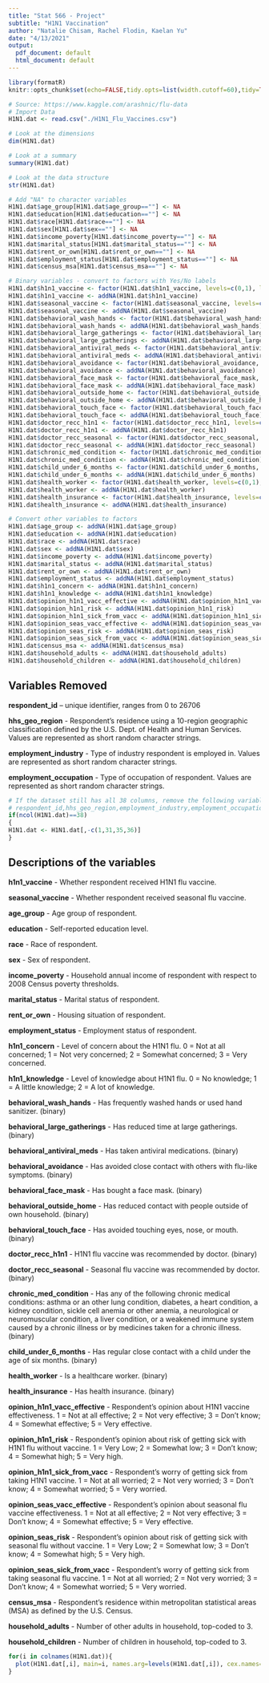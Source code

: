 ---
title: "Stat 566 - Project"
subtitle: "H1N1 Vaccination"
author: "Natalie Chisam, Rachel Flodin, Kaelan Yu"
date: "4/13/2021"
output:
  pdf_document: default
  html_document: default
---

```{r setup, include=FALSE}
library(formatR)
knitr::opts_chunk$set(echo=FALSE,tidy.opts=list(width.cutoff=60),tidy=TRUE)
```

```{r data}
# Source: https://www.kaggle.com/arashnic/flu-data
# Import Data
H1N1.dat <- read.csv("./H1N1_Flu_Vaccines.csv")

# Look at the dimensions
dim(H1N1.dat)
```

```{r introData}
# Look at a summary
summary(H1N1.dat)

# Look at the data structure
str(H1N1.dat)
```

```{r variableConv}
# Add "NA" to character variables
H1N1.dat$age_group[H1N1.dat$age_group==""] <- NA
H1N1.dat$education[H1N1.dat$education==""] <- NA
H1N1.dat$race[H1N1.dat$race==""] <- NA
H1N1.dat$sex[H1N1.dat$sex==""] <- NA
H1N1.dat$income_poverty[H1N1.dat$income_poverty==""] <- NA
H1N1.dat$marital_status[H1N1.dat$marital_status==""] <- NA
H1N1.dat$rent_or_own[H1N1.dat$rent_or_own==""] <- NA
H1N1.dat$employment_status[H1N1.dat$employment_status==""] <- NA
H1N1.dat$census_msa[H1N1.dat$census_msa==""] <- NA

# Binary variables - convert to factors with Yes/No labels
H1N1.dat$h1n1_vaccine <- factor(H1N1.dat$h1n1_vaccine, levels=c(0,1), labels=c("No", "Yes"), exclude=NULL)
H1N1.dat$h1n1_vaccine <- addNA(H1N1.dat$h1n1_vaccine)
H1N1.dat$seasonal_vaccine <- factor(H1N1.dat$seasonal_vaccine, levels=c(0,1), labels=c("No", "Yes"), exclude=NULL)
H1N1.dat$seasonal_vaccine <- addNA(H1N1.dat$seasonal_vaccine)
H1N1.dat$behavioral_wash_hands <- factor(H1N1.dat$behavioral_wash_hands, levels=c(0,1), labels=c("No", "Yes"), exclude=NULL)
H1N1.dat$behavioral_wash_hands <- addNA(H1N1.dat$behavioral_wash_hands)
H1N1.dat$behavioral_large_gatherings <- factor(H1N1.dat$behavioral_large_gatherings, levels=c(0,1), labels=c("No", "Yes"), exclude=NULL)
H1N1.dat$behavioral_large_gatherings <- addNA(H1N1.dat$behavioral_large_gatherings)
H1N1.dat$behavioral_antiviral_meds <- factor(H1N1.dat$behavioral_antiviral_meds, levels=c(0,1), labels=c("No", "Yes"), exclude=NULL)
H1N1.dat$behavioral_antiviral_meds <- addNA(H1N1.dat$behavioral_antiviral_meds)
H1N1.dat$behavioral_avoidance <- factor(H1N1.dat$behavioral_avoidance, levels=c(0,1), labels=c("No", "Yes"), exclude=NULL)
H1N1.dat$behavioral_avoidance <- addNA(H1N1.dat$behavioral_avoidance)
H1N1.dat$behavioral_face_mask <- factor(H1N1.dat$behavioral_face_mask, levels=c(0,1), labels=c("No", "Yes"), exclude=NULL)
H1N1.dat$behavioral_face_mask <- addNA(H1N1.dat$behavioral_face_mask)
H1N1.dat$behavioral_outside_home <- factor(H1N1.dat$behavioral_outside_home, levels=c(0,1), labels=c("No", "Yes"), exclude=NULL)
H1N1.dat$behavioral_outside_home <- addNA(H1N1.dat$behavioral_outside_home)
H1N1.dat$behavioral_touch_face <- factor(H1N1.dat$behavioral_touch_face, levels=c(0,1), labels=c("No", "Yes"), exclude=NULL)
H1N1.dat$behavioral_touch_face <- addNA(H1N1.dat$behavioral_touch_face)
H1N1.dat$doctor_recc_h1n1 <- factor(H1N1.dat$doctor_recc_h1n1, levels=c(0,1), labels=c("No", "Yes"), exclude=NULL)
H1N1.dat$doctor_recc_h1n1 <- addNA(H1N1.dat$doctor_recc_h1n1)
H1N1.dat$doctor_recc_seasonal <- factor(H1N1.dat$doctor_recc_seasonal, levels=c(0,1), labels=c("No", "Yes"), exclude=NULL)
H1N1.dat$doctor_recc_seasonal <- addNA(H1N1.dat$doctor_recc_seasonal)
H1N1.dat$chronic_med_condition <- factor(H1N1.dat$chronic_med_condition, levels=c(0,1), labels=c("No", "Yes"), exclude=NULL)
H1N1.dat$chronic_med_condition <- addNA(H1N1.dat$chronic_med_condition)
H1N1.dat$child_under_6_months <- factor(H1N1.dat$child_under_6_months, levels=c(0,1), labels=c("No", "Yes"), exclude=NULL)
H1N1.dat$child_under_6_months <- addNA(H1N1.dat$child_under_6_months)
H1N1.dat$health_worker <- factor(H1N1.dat$health_worker, levels=c(0,1), labels=c("No", "Yes"), exclude=NULL)
H1N1.dat$health_worker <- addNA(H1N1.dat$health_worker)
H1N1.dat$health_insurance <- factor(H1N1.dat$health_insurance, levels=c(0,1), labels=c("No", "Yes"), exclude=NULL)
H1N1.dat$health_insurance <- addNA(H1N1.dat$health_insurance)

# Convert other variables to factors
H1N1.dat$age_group <- addNA(H1N1.dat$age_group)
H1N1.dat$education <- addNA(H1N1.dat$education)
H1N1.dat$race <- addNA(H1N1.dat$race)
H1N1.dat$sex <- addNA(H1N1.dat$sex)
H1N1.dat$income_poverty <- addNA(H1N1.dat$income_poverty)
H1N1.dat$marital_status <- addNA(H1N1.dat$marital_status)
H1N1.dat$rent_or_own <- addNA(H1N1.dat$rent_or_own)
H1N1.dat$employment_status <- addNA(H1N1.dat$employment_status)
H1N1.dat$h1n1_concern <- addNA(H1N1.dat$h1n1_concern)
H1N1.dat$h1n1_knowledge <- addNA(H1N1.dat$h1n1_knowledge)
H1N1.dat$opinion_h1n1_vacc_effective <- addNA(H1N1.dat$opinion_h1n1_vacc_effective)
H1N1.dat$opinion_h1n1_risk <- addNA(H1N1.dat$opinion_h1n1_risk)
H1N1.dat$opinion_h1n1_sick_from_vacc <- addNA(H1N1.dat$opinion_h1n1_sick_from_vacc)
H1N1.dat$opinion_seas_vacc_effective <- addNA(H1N1.dat$opinion_seas_vacc_effective)
H1N1.dat$opinion_seas_risk <- addNA(H1N1.dat$opinion_seas_risk)
H1N1.dat$opinion_seas_sick_from_vacc <- addNA(H1N1.dat$opinion_seas_sick_from_vacc)
H1N1.dat$census_msa <- addNA(H1N1.dat$census_msa)
H1N1.dat$household_adults <- addNA(H1N1.dat$household_adults)
H1N1.dat$household_children <- addNA(H1N1.dat$household_children)
```

## Variables Removed

**respondent_id** – unique identifier, ranges from 0 to 26706

**hhs_geo_region** - Respondent's residence using a 10-region geographic classification defined by the U.S. Dept. of Health and Human Services. Values are represented as short random character strings.

**employment_industry** - Type of industry respondent is employed in. Values are represented as short random character strings.

**employment_occupation** - Type of occupation of respondent. Values are represented as short random character strings.


```{r removeVars}
# If the dataset still has all 38 columns, remove the following variables:
# respondent_id,hhs_geo_region,employment_industry,employment_occupation 
if(ncol(H1N1.dat)==38)
{
H1N1.dat <- H1N1.dat[,-c(1,31,35,36)]
}
```

## Descriptions of the variables

**h1n1_vaccine** - Whether respondent received H1N1 flu vaccine.

**seasonal_vaccine** - Whether respondent received seasonal flu vaccine.

**age_group** - Age group of respondent.

**education** - Self-reported education level.

**race** - Race of respondent.

**sex** - Sex of respondent.

**income_poverty** - Household annual income of respondent with respect to 2008 Census poverty thresholds.

**marital_status** - Marital status of respondent.

**rent_or_own** - Housing situation of respondent.

**employment_status** - Employment status of respondent.

**h1n1_concern** - Level of concern about the H1N1 flu.
0 = Not at all concerned; 1 = Not very concerned; 2 = Somewhat concerned; 3 = Very concerned.

**h1n1_knowledge** - Level of knowledge about H1N1 flu.
0 = No knowledge; 1 = A little knowledge; 2 = A lot of knowledge.

**behavioral_wash_hands** - Has frequently washed hands or used hand sanitizer. (binary)

**behavioral_large_gatherings** - Has reduced time at large gatherings. (binary)

**behavioral_antiviral_meds** - Has taken antiviral medications. (binary)

**behavioral_avoidance** - Has avoided close contact with others with flu-like symptoms. (binary)

**behavioral_face_mask** - Has bought a face mask. (binary)

**behavioral_outside_home** - Has reduced contact with people outside of own household. (binary)

**behavioral_touch_face** - Has avoided touching eyes, nose, or mouth. (binary)

**doctor_recc_h1n1** - H1N1 flu vaccine was recommended by doctor. (binary)

**doctor_recc_seasonal** - Seasonal flu vaccine was recommended by doctor. (binary)

**chronic_med_condition** - Has any of the following chronic medical conditions: asthma or an other lung condition, diabetes, a heart condition, a kidney condition, sickle cell anemia or other anemia, a neurological or neuromuscular condition, a liver condition, or a weakened immune system caused by a chronic illness or by medicines taken for a chronic illness. (binary)

**child_under_6_months** - Has regular close contact with a child under the age of six months. (binary)

**health_worker** - Is a healthcare worker. (binary)

**health_insurance** - Has health insurance. (binary)

**opinion_h1n1_vacc_effective** - Respondent's opinion about H1N1 vaccine effectiveness.
1 = Not at all effective; 2 = Not very effective; 3 = Don't know; 4 = Somewhat effective; 5 = Very effective.

**opinion_h1n1_risk** - Respondent's opinion about risk of getting sick with H1N1 flu without vaccine.
1 = Very Low; 2 = Somewhat low; 3 = Don't know; 4 = Somewhat high; 5 = Very high.

**opinion_h1n1_sick_from_vacc** - Respondent's worry of getting sick from taking H1N1 vaccine.
1 = Not at all worried; 2 = Not very worried; 3 = Don't know; 4 = Somewhat worried; 5 = Very worried.

**opinion_seas_vacc_effective** - Respondent's opinion about seasonal flu vaccine effectiveness.
1 = Not at all effective; 2 = Not very effective; 3 = Don't know; 4 = Somewhat effective; 5 = Very effective.

**opinion_seas_risk** - Respondent's opinion about risk of getting sick with seasonal flu without vaccine.
1 = Very Low; 2 = Somewhat low; 3 = Don't know; 4 = Somewhat high; 5 = Very high.

**opinion_seas_sick_from_vacc** - Respondent's worry of getting sick from taking seasonal flu vaccine.
1 = Not at all worried; 2 = Not very worried; 3 = Don't know; 4 = Somewhat worried; 5 = Very worried.

**census_msa** - Respondent's residence within metropolitan statistical areas (MSA) as defined by the U.S. Census.

**household_adults** - Number of other adults in household, top-coded to 3.

**household_children** - Number of children in household, top-coded to 3.


```{r EDA, fig.height=5, fig.width=8}
for(i in colnames(H1N1.dat)){
  plot(H1N1.dat[,i], main=i, names.arg=levels(H1N1.dat[,i]), cex.names=.7)
}
```